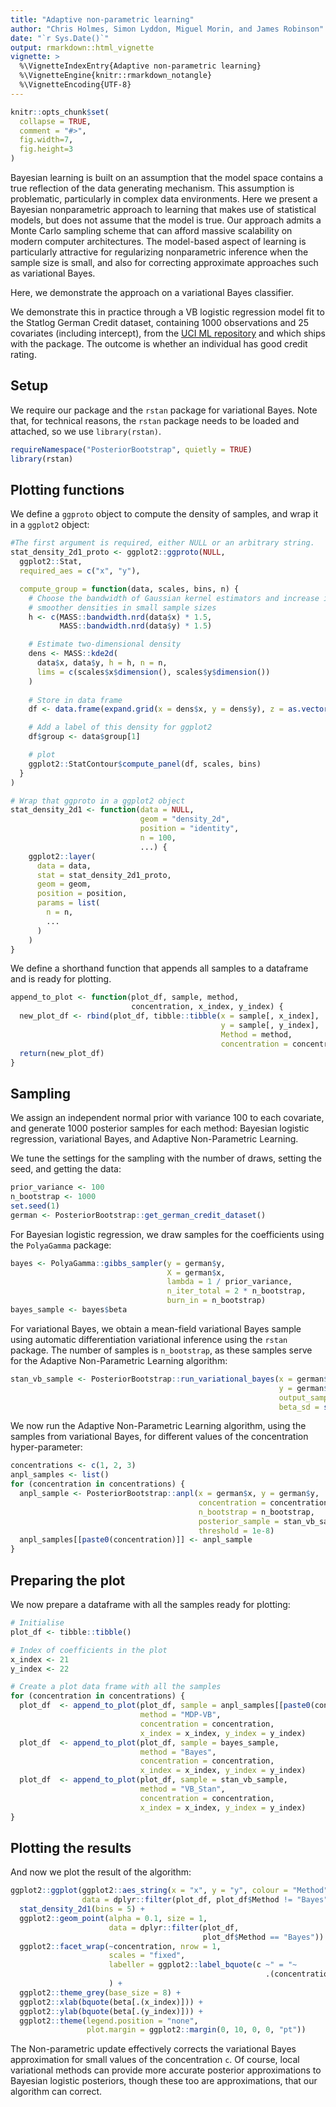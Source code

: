 ```yaml
---
title: "Adaptive non-parametric learning"
author: "Chris Holmes, Simon Lyddon, Miguel Morin, and James Robinson"
date: "`r Sys.Date()`"
output: rmarkdown::html_vignette
vignette: >
  %\VignetteIndexEntry{Adaptive non-parametric learning}
  %\VignetteEngine{knitr::rmarkdown_notangle}
  %\VignetteEncoding{UTF-8}
---
```


```r
knitr::opts_chunk$set(
  collapse = TRUE,
  comment = "#>",
  fig.width=7,
  fig.height=3
)
```

Bayesian learning is built on an assumption that the model space contains a true
reflection of the data generating mechanism. This assumption is problematic,
particularly in complex data environments. Here we present a Bayesian
nonparametric approach to learning that makes use of statistical models, but
does not assume that the model is true. Our approach admits a Monte Carlo sampling
scheme that can afford massive scalability on modern computer architectures. The
model-based aspect of learning is particularly attractive for regularizing
nonparametric inference when the sample size is small, and also for correcting
approximate approaches such as variational Bayes.

Here, we demonstrate the approach on a variational Bayes classifier.

We demonstrate this in practice through a VB logistic regression model fit to
the Statlog German Credit dataset, containing 1000 observations and 25
covariates (including intercept), from the [UCI ML
repository](http://archive.ics.uci.edu/ml/datasets/Statlog+%28German+Credit+Data%29)
and which ships with the package. The outcome is whether an individual has good
credit rating.

## Setup

We require our package and the `rstan` package for variational Bayes. Note that,
for technical reasons, the `rstan` package needs to be loaded and attached, so
we use `library(rstan)`.

```r
requireNamespace("PosteriorBootstrap", quietly = TRUE)
library(rstan)
```

## Plotting functions

We define a `ggproto` object to compute the density of samples, and wrap it in a `ggplot2` object:

```r
#The first argument is required, either NULL or an arbitrary string.
stat_density_2d1_proto <- ggplot2::ggproto(NULL,
  ggplot2::Stat,
  required_aes = c("x", "y"),

  compute_group = function(data, scales, bins, n) {
    # Choose the bandwidth of Gaussian kernel estimators and increase it for
    # smoother densities in small sample sizes
    h <- c(MASS::bandwidth.nrd(data$x) * 1.5,
           MASS::bandwidth.nrd(data$y) * 1.5)

    # Estimate two-dimensional density
    dens <- MASS::kde2d(
      data$x, data$y, h = h, n = n,
      lims = c(scales$x$dimension(), scales$y$dimension())
    )
    
    # Store in data frame
    df <- data.frame(expand.grid(x = dens$x, y = dens$y), z = as.vector(dens$z))

    # Add a label of this density for ggplot2
    df$group <- data$group[1]

    # plot
    ggplot2::StatContour$compute_panel(df, scales, bins)
  }
)

# Wrap that ggproto in a ggplot2 object
stat_density_2d1 <- function(data = NULL,
                             geom = "density_2d",
                             position = "identity",
                             n = 100,
                             ...) {
    ggplot2::layer(
      data = data,
      stat = stat_density_2d1_proto,
      geom = geom,
      position = position,
      params = list(
        n = n,
        ...
      )
    )
}
```

We define a shorthand function that appends all samples to a dataframe and is ready for plotting.

```r
append_to_plot <- function(plot_df, sample, method,
                           concentration, x_index, y_index) {
  new_plot_df <- rbind(plot_df, tibble::tibble(x = sample[, x_index],
                                               y = sample[, y_index],
                                               Method = method,
                                               concentration = concentration))
  return(new_plot_df)
}
```

## Sampling

We assign an independent normal prior with variance 100 to each covariate, and
generate 1000 posterior samples for each method: Bayesian logistic regression,
variational Bayes, and Adaptive Non-Parametric Learning.

We tune the settings for the sampling with the number of draws, setting the
seed, and getting the data:

```r
prior_variance <- 100
n_bootstrap <- 1000
set.seed(1)
german <- PosteriorBootstrap::get_german_credit_dataset()
```

For Bayesian logistic regression, we draw samples for the coefficients using the `PolyaGamma` package:

```r
bayes <- PolyaGamma::gibbs_sampler(y = german$y,
                                   X = german$x,
                                   lambda = 1 / prior_variance,
                                   n_iter_total = 2 * n_bootstrap,
                                   burn_in = n_bootstrap)
bayes_sample <- bayes$beta
```

For variational Bayes, we obtain a mean-field variational Bayes sample using
automatic differentiation variational inference using the `rstan` package. The
number of samples is `n_bootstrap`,  as these samples serve for the Adaptive
Non-Parametric Learning algorithm:

```r
stan_vb_sample <- PosteriorBootstrap::run_variational_bayes(x = german$x,
                                                            y = german$y,
                                                            output_samples = n_bootstrap,
                                                            beta_sd = sqrt(prior_variance))
```

We now run the Adaptive Non-Parametric Learning algorithm, using the samples
from variational Bayes, for different values of the concentration
hyper-parameter:

```r
concentrations <- c(1, 2, 3)
anpl_samples <- list()
for (concentration in concentrations) {
  anpl_sample <- PosteriorBootstrap::anpl(x = german$x, y = german$y,
                                          concentration = concentration,
                                          n_bootstrap = n_bootstrap,
                                          posterior_sample = stan_vb_sample,
                                          threshold = 1e-8)
  anpl_samples[[paste0(concentration)]] <- anpl_sample
}
```

## Preparing the plot

We now prepare a dataframe with all the samples ready for plotting:

```r
# Initialise
plot_df <- tibble::tibble()

# Index of coefficients in the plot
x_index <- 21
y_index <- 22

# Create a plot data frame with all the samples
for (concentration in concentrations) {
  plot_df  <- append_to_plot(plot_df, sample = anpl_samples[[paste0(concentration)]],
                             method = "MDP-VB",
                             concentration = concentration,
                             x_index = x_index, y_index = y_index)
  plot_df  <- append_to_plot(plot_df, sample = bayes_sample,
                             method = "Bayes",
                             concentration = concentration,
                             x_index = x_index, y_index = y_index)
  plot_df  <- append_to_plot(plot_df, sample = stan_vb_sample,
                             method = "VB_Stan",
                             concentration = concentration,
                             x_index = x_index, y_index = y_index)
}
```

## Plotting the results

And now we plot the result of the algorithm:

```r
ggplot2::ggplot(ggplot2::aes_string(x = "x", y = "y", colour = "Method"),
                data = dplyr::filter(plot_df, plot_df$Method != "Bayes")) +
  stat_density_2d1(bins = 5) +
  ggplot2::geom_point(alpha = 0.1, size = 1,
                      data = dplyr::filter(plot_df,
                                           plot_df$Method == "Bayes")) +
  ggplot2::facet_wrap(~concentration, nrow = 1,
                      scales = "fixed",
                      labeller = ggplot2::label_bquote(c ~" = "~
                                                         .(concentration))
                      ) +
  ggplot2::theme_grey(base_size = 8) +
  ggplot2::xlab(bquote(beta[.(x_index)])) +
  ggplot2::ylab(bquote(beta[.(y_index)])) +
  ggplot2::theme(legend.position = "none",
                 plot.margin = ggplot2::margin(0, 10, 0, 0, "pt"))
```

The Non-parametric update effectively corrects the variational Bayes
approximation for small values of the concentration `c`. Of course, local
variational methods can provide more accurate posterior approximations to
Bayesian logistic posteriors, though these too are approximations, that our
algorithm can correct.

